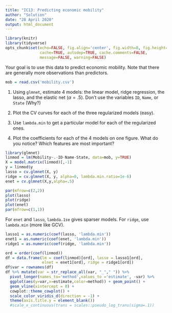 ```yaml
---
title: "IC13: Predicting economic mobility"
author: "Solution"
date: "28 April 2020"
output: html_document
---
```


```r
library(knitr)
library(tidyverse)
opts_chunk$set(echo=FALSE, fig.align='center', fig.width=8, fig.height=8,
               cache=TRUE, autodep=TRUE, cache.comments=FALSE,
               message=FALSE, warning=FALSE)
```

Your goal is to use this data to predict economic mobility. Note that there are generally more observations than predictors.

```r
mob = read.csv('mobility.csv')
```

1. Using `glmnet`, estimate 4 models: the linear model, ridge regression, the lasso, and the elastic net ($\alpha=.5$). Don't use the variables `ID`, `Name`, or `State` (Why?)

2. Plot the CV curves for each of the three regularized models (easy).

3. Use `lambda.min` to get a particular model for each of the regularized ones.

4. Plot the coefficients for each of the 4 models on one figure. What do you notice? Which features are most important?


```r
library(glmnet)
linmod = lm(Mobility~.-ID-Name-State, data=mob, y=TRUE)
X = model.matrix(linmod)[,-1]
y = linmod$y
lasso = cv.glmnet(X, y)
ridge = cv.glmnet(X, y, alpha=0, lambda.min.ratio=1e-6)
enet = cv.glmnet(X,y,alpha=.5)
```

```r
par(mfrow=c(2,2))
plot(lasso)
plot(ridge)
plot(enet)
par(mfrow=c(1,1))
```


For `enet` and `lasso`, `lambda.1se` gives sparser models. For `ridge`, use `lambda.min` (more like GCV).

```r
lasso1 = as.numeric(coef(lasso, 'lambda.min'))
enet1 = as.numeric(coef(enet, 'lambda.min'))
ridge1 = as.numeric(coef(ridge, 'lambda.min'))
```


```r
ord = order(coef(linmod))
df = data.frame(lm = coef(linmod)[ord], lasso = lasso1[ord],
                elnet = enet1[ord], ridge = ridge1[ord])
df$var = rownames(df) 
df %>% mutate(var = str_replace_all(var, "_"," ")) %>%
  pivot_longer(names_to='method',values_to ='estimate', -var) %>%
  ggplot(aes(y=var,x=estimate,color=method)) + geom_point() + 
  geom_vline(xintercept = 0) +
  cowplot::theme_cowplot() + 
  scale_color_viridis_d(direction = -1) +
  theme(axis.title.y = element_blank())
  #scale_x_continuous(trans = scales::pseudo_log_trans(sigma=.1))
```
